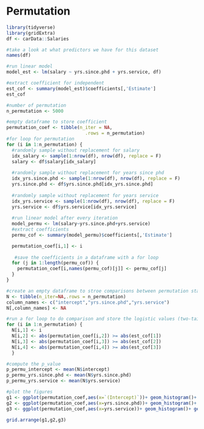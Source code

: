 # Permutation

```r
library(tidyverse)
library(gridExtra)
df <- carData::Salaries
```

```r
#take a look at what predictors we have for this dataset
names(df)

#run linear model
model_est <- lm(salary ~ yrs.since.phd + yrs.service, df)

#extract coefficient for independent 
est_cof <- summary(model_est)$coefficients[,'Estimate']
est_cof

#number of permutation
n_permutation <- 5000

#empty dataframe to store coefficient
permutation_coef <- tibble(n_iter = NA,
                             .rows = n_permutation)
#for loop for permutation
for (i in 1:n_permutation) {
  #randomly sample without replacement for salary 
  idx_salary <- sample(1:nrow(df), nrow(df), replace = F)
  salary <- df$salary[idx_salary]
  
  #randomly sample without replacement for years since phd 
  idx_yrs.since.phd <- sample(1:nrow(df), nrow(df), replace = F)
  yrs.since.phd <- df$yrs.since.phd[idx_yrs.since.phd]
  
  #randomly sample without replacement for years service 
  idx_yrs.service <- sample(1:nrow(df), nrow(df), replace = F)
  yrs.service <- df$yrs.service[idx_yrs.service]
  
  #run linear model after every iteration
  model_permu <- lm(salary~yrs.since.phd+yrs.service)
  #extract coefficients 
  permu_cof <- summary(model_permu)$coefficients[,'Estimate']

  permutation_coef[i,1] <- i
  
   #save the coefficients in a dataframe with a for loop
  for (j in 1:length(permu_cof)) {
    permutation_coef[i,names(permu_cof)[j]] <- permu_cof[j]
  }
}

#create an empty dataframe to stroe comparisons between permutation statistic and estimate statistic
N <- tibble(n_iter=NA,.rows = n_permutation)
column_names <- c("intercept","yrs.since.phd","yrs.service")
N[,column_names] <- NA

#run a for loop to do comparison and store the logistic values (two-tailed)
for (i in 1:n_permutation) {
  N[i,1] <- i
  N[i,2] <- abs(permutation_coef[i,2]) >= abs(est_cof[1])
  N[i,3] <- abs(permutation_coef[i,3]) >= abs(est_cof[2])
  N[i,4] <- abs(permutation_coef[i,4]) >= abs(est_cof[3])
  }

#compute the p_value
p_permu_intercept <- mean(N$intercept)
p_permu_yrs.since.phd <- mean(N$yrs.since.phd)
p_permu_yrs.service <- mean(N$yrs.service)

#plot the figures
g1 <- ggplot(permutation_coef,aes(x=`(Intercept)`))+ geom_histogram()+ geom_vline(xintercept = est_cof[1])
g2 <- ggplot(permutation_coef,aes(x=yrs.since.phd))+ geom_histogram()+ geom_vline(xintercept = est_cof[2])
g3 <- ggplot(permutation_coef,aes(x=yrs.service))+ geom_histogram()+ geom_vline(xintercept = est_cof[3])

grid.arrange(g1,g2,g3)
```
